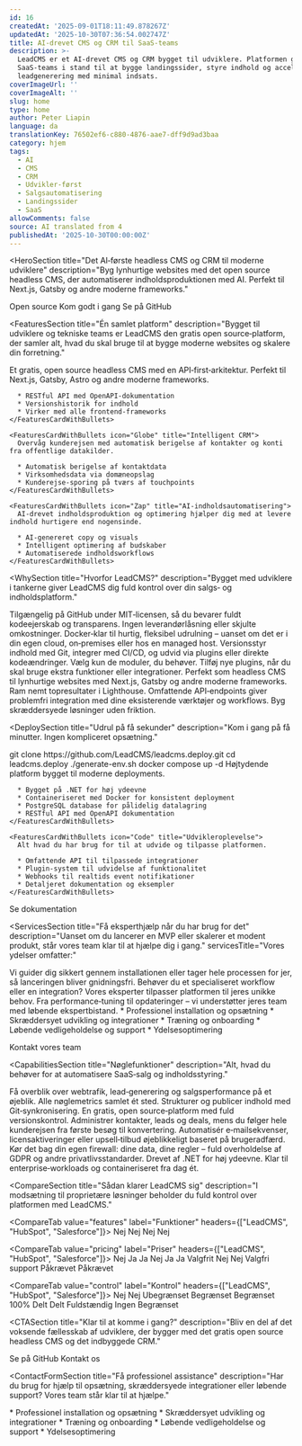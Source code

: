 ```yaml
---
id: 16
createdAt: '2025-09-01T18:11:49.878267Z'
updatedAt: '2025-10-30T07:36:54.002747Z'
title: AI-drevet CMS og CRM til SaaS-teams
description: >-
  LeadCMS er et AI-drevet CMS og CRM bygget til udviklere. Platformen gør
  SaaS-teams i stand til at bygge landingssider, styre indhold og accelerere
  leadgenerering med minimal indsats.
coverImageUrl: ''
coverImageAlt: ''
slug: home
type: home
author: Peter Liapin
language: da
translationKey: 76502ef6-c880-4876-aae7-dff9d9ad3baa
category: hjem
tags:
  - AI
  - CMS
  - CRM
  - Udvikler-først
  - Salgsautomatisering
  - Landingssider
  - SaaS
allowComments: false
source: AI translated from 4
publishedAt: '2025-10-30T00:00:00Z'
---
```


<HeroSection
  title="Det AI‑første headless CMS og CRM til moderne udviklere"
  description="Byg lynhurtige websites med det open source headless CMS, der automatiserer indholdsproduktionen med AI. Perfekt til Next.js, Gatsby og andre moderne frameworks."
>
  <HeroBadge>Open source</HeroBadge>
  <HeroButtons>
    <HeroButton href="#contact">Kom godt i gang</HeroButton>
    <HeroButton href="https://github.com/LeadCMS" variant="outline" icon="GitBranch" external>
      Se på GitHub
    </HeroButton>
  </HeroButtons>
  <HeroPreview image="/media/home/leadcms-preview.png" label="LeadCMS.AI Admin" />
</HeroSection>

<FeaturesSection
  title="Én samlet platform"
  description="Bygget til udviklere og tekniske teams er LeadCMS den gratis open source‑platform, der samler alt, hvad du skal bruge til at bygge moderne websites og skalere din forretning."
>
  <FeaturesSectionCards>
    <FeaturesCardWithBullets icon="Database" title="Headless CMS">
      Et gratis, open source headless CMS med en API‑first‑arkitektur. Perfekt til Next.js, Gatsby, Astro og andre moderne frameworks.

      * RESTful API med OpenAPI‑dokumentation
      * Versionshistorik for indhold
      * Virker med alle frontend‑frameworks
    </FeaturesCardWithBullets>

    <FeaturesCardWithBullets icon="Globe" title="Intelligent CRM">
      Overvåg kunderejsen med automatisk berigelse af kontakter og konti fra offentlige datakilder.

      * Automatisk berigelse af kontaktdata
      * Virksomhedsdata via domæneopslag
      * Kunderejse-sporing på tværs af touchpoints
    </FeaturesCardWithBullets>

    <FeaturesCardWithBullets icon="Zap" title="AI‑indholdsautomatisering">
      AI‑drevet indholdsproduktion og optimering hjælper dig med at levere indhold hurtigere end nogensinde.

      * AI‑genereret copy og visuals
      * Intelligent optimering af budskaber
      * Automatiserede indholdsworkflows
    </FeaturesCardWithBullets>
  </FeaturesSectionCards>
</FeaturesSection>

<WhySection
  title="Hvorfor LeadCMS?"
  description="Bygget med udviklere i tankerne giver LeadCMS dig fuld kontrol over din salgs‑ og indholdsplatform."
>
  <WhyReasonCard icon="Code" title="100% open source">
    Tilgængelig på GitHub under MIT‑licensen, så du bevarer fuldt kodeejerskab og transparens. Ingen leverandørlåsning eller skjulte omkostninger.
  </WhyReasonCard>

  <WhyReasonCard icon="Server" title="Selvhostet eller cloud">
    Docker‑klar til hurtig, fleksibel udrulning – uanset om det er i din egen cloud, on‑premises eller hos en managed host.
  </WhyReasonCard>

  <WhyReasonCard icon="GitBranch" title="Udviklervenlige workflows">
    Versionsstyr indhold med Git, integrer med CI/CD, og udvid via plugins eller direkte kodeændringer.
  </WhyReasonCard>

  <WhyReasonCard icon="Package" title="Modulær arkitektur">
    Vælg kun de moduler, du behøver. Tilføj nye plugins, når du skal bruge ekstra funktioner eller integrationer.
  </WhyReasonCard>

  <WhyReasonCard icon="Zap" title="Lynhurtige hjemmesider">
    Perfekt som headless CMS til lynhurtige websites med Next.js, Gatsby og andre moderne frameworks. Ram nemt topresultater i Lighthouse.
  </WhyReasonCard>

  <WhyReasonCard icon="Globe" title="API‑first‑design">
    Omfattende API‑endpoints giver problemfri integration med dine eksisterende værktøjer og workflows. Byg skræddersyede løsninger uden friktion.
  </WhyReasonCard>
</WhySection>


<DeploySection
  title="Udrul på få sekunder"
  description="Kom i gang på få minutter. Ingen kompliceret opsætning."
>
  <DeployCommands>
git clone https://github.com/LeadCMS/leadcms.deploy.git
cd leadcms.deploy
./generate-env.sh
docker compose up -d
  </DeployCommands>

  <DeployCards>
    <FeaturesCardWithBullets icon="Server" title="Tekniske specifikationer">
      Højtydende platform bygget til moderne deployments.

      * Bygget på .NET for høj ydeevne
      * Containeriseret med Docker for konsistent deployment
      * PostgreSQL database for pålidelig datalagring
      * RESTful API med OpenAPI dokumentation
    </FeaturesCardWithBullets>

    <FeaturesCardWithBullets icon="Code" title="Udvikleroplevelse">
      Alt hvad du har brug for til at udvide og tilpasse platformen.

      * Omfattende API til tilpassede integrationer
      * Plugin-system til udvidelse af funktionalitet
      * Webhooks til realtids event notifikationer
      * Detaljeret dokumentation og eksempler
    </FeaturesCardWithBullets>
  </DeployCards>

  <DeployButton href="/docs">Se dokumentation</DeployButton>
</DeploySection>

<ServicesSection
  title="Få eksperthjælp når du har brug for det"
  description="Uanset om du lancerer en MVP eller skalerer et modent produkt, står vores team klar til at hjælpe dig i gang."
  servicesTitle="Vores ydelser omfatter:"
>
  <ServiceCard icon="Settings" title="Professionel opsætning">
    Vi guider dig sikkert gennem installationen eller tager hele processen for jer, så lanceringen bliver gnidningsfri.
  </ServiceCard>

  <ServiceCard icon="Code" title="Skræddersyet udvikling">
    Behøver du et specialiseret workflow eller en integration? Vores eksperter tilpasser platformen til jeres unikke behov.
  </ServiceCard>

  <ServiceCard icon="ShieldCheck" title="Løbende support">
    Fra performance‑tuning til opdateringer – vi understøtter jeres team med løbende ekspertbistand.
  </ServiceCard>

  <ServiceList>
    * Professionel installation og opsætning
    * Skræddersyet udvikling og integrationer
    * Træning og onboarding
    * Løbende vedligeholdelse og support
    * Ydelsesoptimering
  </ServiceList>

  <ServiceButton href="#contact-form">Kontakt vores team</ServiceButton>
</ServicesSection>

<CapabilitiesSection
  title="Nøglefunktioner"
  description="Alt, hvad du behøver for at automatisere SaaS‑salg og indholdsstyring."
>
  <CapabilityCard icon="Zap" title="Samlet dashboard">
    Få overblik over webtrafik, lead‑generering og salgsperformance på et øjeblik. Alle nøglemetrics samlet ét sted.
  </CapabilityCard>

  <CapabilityCard icon="Database" title="Open source headless CMS">
    Strukturer og publicer indhold med Git‑synkronisering. En gratis, open source‑platform med fuld versionskontrol.
  </CapabilityCard>

  <CapabilityCard icon="Globe" title="Integreret CRM‑system">
    Administrer kontakter, leads og deals, mens du følger hele kunderejsen fra første besøg til konvertering.
  </CapabilityCard>

  <CapabilityCard icon="Settings" title="Salgsautomatisering">
    Automatisér e‑mailsekvenser, licensaktiveringer eller upsell‑tilbud øjeblikkeligt baseret på brugeradfærd.
  </CapabilityCard>

  <CapabilityCard icon="ShieldCheck" title="Sikkert og compliant">
    Kør det bag din egen firewall: dine data, dine regler – fuld overholdelse af GDPR og andre privatlivsstandarder.
  </CapabilityCard>

  <CapabilityCard icon="Server" title="Hurtigt. Fleksibelt. Skalerbart.">
    Drevet af .NET for høj ydeevne. Klar til enterprise‑workloads og containeriseret fra dag ét.
  </CapabilityCard>
</CapabilitiesSection>

<CompareSection
  title="Sådan klarer LeadCMS sig"
  description="I modsætning til proprietære løsninger beholder du fuld kontrol over platformen med LeadCMS."
>
  <CompareTab value="features" label="Funktioner" headers={["LeadCMS", "HubSpot", "Salesforce"]}>
    <CompareRow label="CMS">
      <CompareCell icon="check" />
      <CompareCell icon="check" />
      <CompareCell icon="check" />
    </CompareRow>
    <CompareRow label="CRM">
      <CompareCell icon="check" />
      <CompareCell icon="check" />
      <CompareCell icon="check" />
    </CompareRow>
    <CompareRow label="Selvhostet">
      <CompareCell icon="check" />
      <CompareCell>Nej</CompareCell>
      <CompareCell>Nej</CompareCell>
    </CompareRow>
    <CompareRow label="Open source">
      <CompareCell icon="check" />
      <CompareCell>Nej</CompareCell>
      <CompareCell>Nej</CompareCell>
    </CompareRow>
  </CompareTab>

  <CompareTab value="pricing" label="Priser" headers={["LeadCMS", "HubSpot", "Salesforce"]}>
    <CompareRow label="Per‑bruger‑gebyrer">
      <CompareCell>Nej</CompareCell>
      <CompareCell>Ja</CompareCell>
      <CompareCell>Ja</CompareCell>
    </CompareRow>
    <CompareRow label="Funktionslåse">
      <CompareCell>Nej</CompareCell>
      <CompareCell>Ja</CompareCell>
      <CompareCell>Ja</CompareCell>
    </CompareRow>
    <CompareRow label="Engangsomkostning">
      <CompareCell>Valgfrit</CompareCell>
      <CompareCell>Nej</CompareCell>
      <CompareCell>Nej</CompareCell>
    </CompareRow>
    <CompareRow label="Abonnement">
      <CompareCell>Valgfri support</CompareCell>
      <CompareCell>Påkrævet</CompareCell>
      <CompareCell>Påkrævet</CompareCell>
    </CompareRow>
  </CompareTab>

  <CompareTab value="control" label="Kontrol" headers={["LeadCMS", "HubSpot", "Salesforce"]}>
    <CompareRow label="Adgang til kildekode">
      <CompareCell icon="check" />
      <CompareCell>Nej</CompareCell>
      <CompareCell>Nej</CompareCell>
    </CompareRow>
    <CompareRow label="Brugerdefinerede udvidelser">
      <CompareCell>Ubegrænset</CompareCell>
      <CompareCell>Begrænset</CompareCell>
      <CompareCell>Begrænset</CompareCell>
    </CompareRow>
    <CompareRow label="Dataejerskab">
      <CompareCell>100%</CompareCell>
      <CompareCell>Delt</CompareCell>
      <CompareCell>Delt</CompareCell>
    </CompareRow>
    <CompareRow label="Udrulningskontrol">
      <CompareCell>Fuldstændig</CompareCell>
      <CompareCell>Ingen</CompareCell>
      <CompareCell>Begrænset</CompareCell>
    </CompareRow>
  </CompareTab>
</CompareSection>

<CTASection
  title="Klar til at komme i gang?"
  description="Bliv en del af det voksende fællesskab af udviklere, der bygger med det gratis open source headless CMS og det indbyggede CRM."
>
  <CTAButton href="https://github.com/LeadCMS" icon="GitBranch">Se på GitHub</CTAButton>
  <CTAButton href="#contact-form">Kontakt os</CTAButton>
</CTASection>

<ContactFormSection
  title="Få professionel assistance"
  description="Har du brug for hjælp til opsætning, skræddersyede integrationer eller løbende support? Vores team står klar til at hjælpe."
>
  <ContactFormServiceList title="Vores tjenester omfatter:">
    * Professionel installation og opsætning
    * Skræddersyet udvikling og integrationer
    * Træning og onboarding
    * Løbende vedligeholdelse og support
    * Ydelsesoptimering
  </ContactFormServiceList>

  <ContactForm>
    <ContactUs />
  </ContactForm>
</ContactFormSection>
